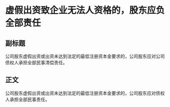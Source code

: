 # 虚假出资致企业无法人资格的，股东应负全部责任
## 副标题
公司股东虚假出资或出资未达到法定的最低注册资本金要求的，公司股东应对公司债权人承担全部民事清偿责任。
## 正文
公司股东虚假出资或出资未达到法定的最低注册资本金要求的，公司股东应对债权人承担全部民事责任。